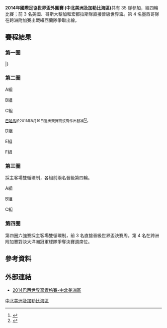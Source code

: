 {{Pathnav|2014年國際足協世界盃|2014年國際足協世界盃外圍賽|frame=2}}

'''2014年國際足協世界盃外圍賽 (中北美洲及加勒比海區)'''共有 35 隊參加，經四輪比賽；前 3 名美國、哥斯大黎加和宏都拉斯隊直接晉級世界盃。第 4 名墨西哥隊在跨洲附加賽出戰紐西蘭隊爭取出線。

==賽程結果==
=== 第一圈 ===
{{Main|2014年國際足協世界盃外圍賽 – 中北美洲及加勒比海區第一圈}}

{{TwoLeg start}}
{{TwoLegResult|{{fb-rt|MSR}}||3–8 |'''{{fb|BLZ|1981}}'''||2–5|1–3}}
{{TwoLegResult|{{fb-rt|TCA}}||2–10|'''{{fb|BAH}}'''||2–4|0–6}}
{{TwoLegResult|'''{{fb-rt|VIR}}'''||4–1 |{{fb|VGB }}||2–0|2–1}}
{{TwoLegResult|{{fb-rt|AIA}}||0–6|'''{{fb|DOM}}'''||0–2|0–4}}
{{TwoLegResult|{{fb-rt|ARU}}||6–6（4–5 [[互射十二碼|p]]）|'''{{fb|LCA}}'''||4–2|2–4（[[加時賽|加時]]）}}
|}

=== 第二圈 ===
{{Main|2014年國際足協世界盃外圍賽 – 中北美洲及加勒比海區第二圈}}

;A組
{{2014年國際足協世界盃外圍賽 – 中北美洲及加勒比海區第二圈A組
|expanded=yes 
|fixtures=yes 
|tiebreakers=yes}}

;B組
{{2014年國際足協世界盃外圍賽 – 中北美洲及加勒比海區第二圈B組
|expanded=yes 
|fixtures=yes 
|tiebreakers=yes}}

;C組
{{2014年國際足協世界盃外圍賽 – 中北美洲及加勒比海區第二圈C組
|expanded=yes 
|fixtures=yes 
|tiebreakers=yes}}
<small>[[巴哈馬足球代表隊|巴哈馬]]於2011年8月19日退出競賽而沒有作出替補<ref>{{cite news |url=http://www.concacaf.com/page/WCQ/NewsDetail/0,,12813~2426184,00.html |title=Bahamas withdraws from World Cup qualifying |work=concacaf.com |publisher=CONCACAF |date=19 August 2011 |accessdate=20 August 2011 |deadurl=yes |archiveurl=https://web.archive.org/web/20120314091842/http://www.concacaf.com/page/WCQ/NewsDetail/0%2C%2C12813~2426184%2C00.html |archivedate=2012年3月14日 }}</ref><ref>{{cite news |url=http://www.fifa.com/worldcup/preliminaries/news/newsid=1496896/index.html |title=Bahamas withdraw from 2014 World Cup qualifiers |work=fifa.com |publisher=FIFA |date=22 August 2011 |accessdate=22 August 2011 |archive-date=2014-07-08 |archive-url=https://web.archive.org/web/20140708203941/http://www.fifa.com/worldcup/preliminaries/news/newsid=1496896/index.html |dead-url=no }}</ref>。</small>

;D組
{{2014年國際足協世界盃外圍賽 – 中北美洲及加勒比海區第二圈D組
|expanded=yes 
|fixtures=yes 
|tiebreakers=yes}}

;E組
{{2014年國際足協世界盃外圍賽 – 中北美洲及加勒比海區第二圈E組
|expanded=yes 
|fixtures=yes 
|tiebreakers=yes}}

;F組
{{2014年國際足協世界盃外圍賽 – 中北美洲及加勒比海區第二圈F組
|expanded=yes 
|fixtures=yes 
|tiebreakers=yes}}

=== 第三圈 ===
{{Main|2014年國際足協世界盃外圍賽 – 中北美洲及加勒比海區第三圈}}
採主客場雙循環制，各組前兩名晉級第四輪。

;A組
{{2014年國際足協世界盃外圍賽 – 中北美洲及加勒比海區第三圈A組
|expanded=yes 
|fixtures=yes 
|tiebreakers=yes}}

;B組
{{2014年國際足協世界盃外圍賽 – 中北美洲及加勒比海區第三圈B組
|expanded=yes 
|fixtures=yes 
|tiebreakers=yes}}

;C組
{{2014年國際足協世界盃外圍賽 – 中北美洲及加勒比海區第三圈C組
|expanded=yes 
|fixtures=yes 
|tiebreakers=yes}}

=== 第四圈 ===
{{Main|2014年國際足協世界盃外圍賽 – 中北美洲及加勒比海區第四圈}}
第四圈六強賽採主客場雙循環制，前 3 名直接晉級世界盃決賽周。第 4 名在跨洲附加賽對決大洋洲冠軍球隊爭奪決賽週席位。

{{2014年國際足協世界盃外圍賽 – 中北美洲及加勒比海區第四圈|show_matches=yes|matches_style=FBR}}

==參考資料==
{{reflist}}

== 外部連結 ==
* [http://www.fifa.com/worldcup/preliminaries/matches/index.html 2014巴西世界盃資格賽-中北美洲區]{{Wayback|url=http://www.fifa.com/worldcup/preliminaries/matches/index.html |date=20110722135935 }}

{{2014年國際足協世界盃外圍賽}}

[[Category:2014年世界盃外圍賽|中北美洲及加勒比海區]]